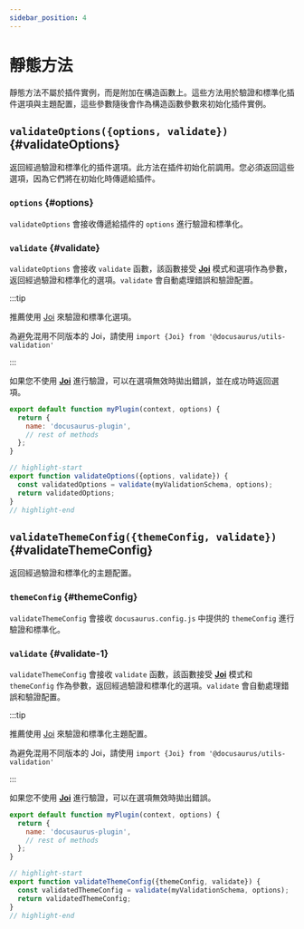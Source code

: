 ```yaml
---
sidebar_position: 4
---
```


# 靜態方法

靜態方法不屬於插件實例，而是附加在構造函數上。這些方法用於驗證和標準化插件選項與主題配置，這些參數隨後會作為構造函數參數來初始化插件實例。

## `validateOptions({options, validate})` {#validateOptions}

返回經過驗證和標準化的插件選項。此方法在插件初始化前調用。您必須返回這些選項，因為它們將在初始化時傳遞給插件。

### `options` {#options}

`validateOptions` 會接收傳遞給插件的 `options` 進行驗證和標準化。

### `validate` {#validate}

`validateOptions` 會接收 `validate` 函數，該函數接受 **[Joi](https://www.npmjs.com/package/joi)** 模式和選項作為參數，返回經過驗證和標準化的選項。`validate` 會自動處理錯誤和驗證配置。

:::tip

推薦使用 [Joi](https://www.npmjs.com/package/joi) 來驗證和標準化選項。

為避免混用不同版本的 Joi，請使用 `import {Joi} from '@docusaurus/utils-validation'`

:::

如果您不使用 **[Joi](https://www.npmjs.com/package/joi)** 進行驗證，可以在選項無效時拋出錯誤，並在成功時返回選項。

```js title="my-plugin/src/index.js"
export default function myPlugin(context, options) {
  return {
    name: 'docusaurus-plugin',
    // rest of methods
  };
}

// highlight-start
export function validateOptions({options, validate}) {
  const validatedOptions = validate(myValidationSchema, options);
  return validatedOptions;
}
// highlight-end
```

## `validateThemeConfig({themeConfig, validate})` {#validateThemeConfig}

返回經過驗證和標準化的主題配置。

### `themeConfig` {#themeConfig}

`validateThemeConfig` 會接收 `docusaurus.config.js` 中提供的 `themeConfig` 進行驗證和標準化。

### `validate` {#validate-1}

`validateThemeConfig` 會接收 `validate` 函數，該函數接受 **[Joi](https://www.npmjs.com/package/joi)** 模式和 `themeConfig` 作為參數，返回經過驗證和標準化的選項。`validate` 會自動處理錯誤和驗證配置。

:::tip

推薦使用 [Joi](https://www.npmjs.com/package/joi) 來驗證和標準化主題配置。

為避免混用不同版本的 Joi，請使用 `import {Joi} from '@docusaurus/utils-validation'`

:::

如果您不使用 **[Joi](https://www.npmjs.com/package/joi)** 進行驗證，可以在選項無效時拋出錯誤。

```js title="my-theme/src/index.js"
export default function myPlugin(context, options) {
  return {
    name: 'docusaurus-plugin',
    // rest of methods
  };
}

// highlight-start
export function validateThemeConfig({themeConfig, validate}) {
  const validatedThemeConfig = validate(myValidationSchema, options);
  return validatedThemeConfig;
}
// highlight-end
```